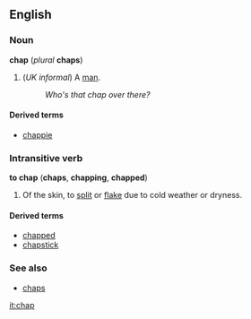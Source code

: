 ==English==
===Noun===
'''chap''' (''plural'' '''chaps''')

#(''UK informal'') A [[man]].
#:''Who's that chap over there?''

====Derived terms====
*[[chappie]]<!--slang diminutive-->

===Intransitive verb===
'''to chap''' ('''chaps''', '''chapping''', '''chapped''')

#Of the skin, to [[split]] or [[flake]] due to cold weather or dryness.

====Derived terms====
*[[chapped]]<!--adjective-->
*[[chapstick]]<!--trademark?-->

===See also===
*[[chaps]]<!--trousers worn by cowboys, etc-->

[[it:chap]]